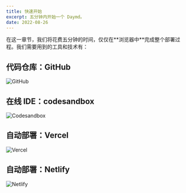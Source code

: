 ```yaml
---
title: 快速开始
excerpt: 五分钟内开始一个 Daymd。
date: 2022-08-26
---
```


<Tips>
  在这一章节，我们将花费五分钟的时间，仅仅在**浏览器中**完成整个部署过程。我们需要用到的工具和技术有：
</Tips>

## 代码仓库：GitHub

![GitHub](https://jetzihan-img.oss-cn-beijing.aliyuncs.com/blog/20220829091746.png)

## 在线 IDE：codesandbox

![Codesandbox](https://jetzihan-img.oss-cn-beijing.aliyuncs.com/blog/20220829092055.png)

## 自动部署：Vercel

![Vercel](https://jetzihan-img.oss-cn-beijing.aliyuncs.com/blog/20220829092435.png)

## 自动部署：Netlify

![Netlify](https://jetzihan-img.oss-cn-beijing.aliyuncs.com/blog/20220829092558.png)
